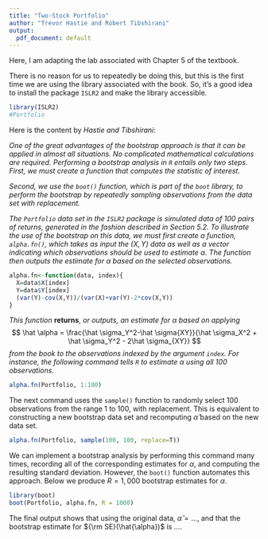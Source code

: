 ```yaml
---
title: "Two-Stock Portfolio"
author: "Trevor Hastie and Robert Tibshirani"
output:
  pdf_document: default
---
```


Here, I am adapting the lab associated with Chapter 5 of the textbook. 

There is no reason for us to repeatedly be doing this, but this is the first time we are using the library associated with the book. So, it's a good idea to install the package `ISLR2` and make the library accessible. 

```r
library(ISLR2)
#Portfolio
```


Here is the content by *Hastie and Tibshirani*:

*One of the great advantages of the bootstrap approach is that it can be
applied in almost all situations. No complicated mathematical calculations
are required. Performing a bootstrap analysis in `R` entails only two
steps. First, we must create a function that computes the statistic of
interest. *

*Second, we use the `boot()` function, which is part of the `boot` library, to perform the bootstrap by repeatedly
sampling observations from the data set with replacement.*

*The `Portfolio` data set in the `ISLR2` package is simulated data of $100$ pairs of returns, generated in the fashion described in Section 5.2.
To illustrate the use of the bootstrap on this data, we must first
create a function, `alpha.fn()`, which takes as input the $(X,Y)$ data
as well as a vector indicating which observations should be used to
estimate $\alpha$. The function then outputs the estimate for $\alpha$
based on the selected observations.*

```r
alpha.fn<-function(data, index){
  X=data$X[index]
  Y=data$Y[index]
  (var(Y)-cov(X,Y))/(var(X)+var(Y)-2*cov(X,Y))
}
```

*This function* **returns**, *or outputs, an  estimate for $\alpha$ based on applying* 
$$
\hat \alpha = \frac{\hat \sigma_Y^2-\hat \sigma{XY}}{\hat \sigma_X^2 + \hat \sigma_Y^2 - 2\hat \sigma_{XY}}
$$
*from the book to the observations indexed by the argument `index`. For instance, the following command tells `R` to estimate $\alpha$ using all $100$ observations.*

```r
alpha.fn(Portfolio, 1:100)
```

The next command  uses the `sample()` function to randomly select
$100$ observations from the range $1$ to $100$, with replacement. This is equivalent
to constructing a new bootstrap data set and recomputing $\hat{\alpha}$
based on the new data set.

```r
alpha.fn(Portfolio, sample(100, 100, replace=T))
```

We can implement a bootstrap analysis by performing this command many times, recording all of
the corresponding estimates for $\alpha$, and computing the resulting
standard deviation.
However, the `boot()` function automates this approach. Below we produce $R=1,000$ bootstrap estimates for $\alpha$.

```r
library(boot)
boot(Portfolio, alpha.fn, R = 1000)
```

The final output shows that using the original data, $\hat{\alpha}=...$,
and that the bootstrap estimate for ${\rm SE}(\hat{\alpha})$ is $\dots$.

